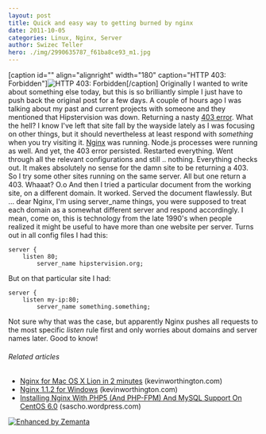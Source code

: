 ```yaml
---
layout: post
title: Quick and easy way to getting burned by nginx
date: 2011-10-05
categories: Linux, Nginx, Server
author: Swizec Teller
hero: ./img/2990635787_f61ba8ce93_m1.jpg
---
```


\[caption id="" align="alignright" width="180" caption="HTTP 403: Forbidden"]![HTTP 403: Forbidden](./img/2990635787_f61ba8ce93_m1.jpg "HTTP 403: Forbidden")\[/caption] Originally I wanted to write about something else today, but this is so brilliantly simple I just have to push back the original post for a few days. A couple of hours ago I was talking about my past and current projects with someone and they mentioned that Hipstervision was down. Returning a nasty [403 error](http://en.wikipedia.org/wiki/HTTP_403 "HTTP 403"). What the hell? I know I've left that site fall by the wayside lately as I was focusing on other things, but it should nevertheless at least respond with _something_ when you try visiting it. [Nginx](http://www.nginx.org/ "Nginx") was running. Node.js processes were running as well. And yet, the 403 error persisted. Restarted everything. Went through all the relevant configurations and still .. nothing. Everything checks out. It makes absolutely no sense for the damn site to be returning a 403. So I try some other sites running on the same server. All but one return a 403. Whaaat? O.o And then I tried a particular document from the working site, on a different domain. It worked. Served the document flawlessly. But ... dear Nginx, I'm using server_name things, you were supposed to treat each domain as a somewhat different server and respond accordingly. I mean, come on, this is technology from the late 1990's when people realized it might be useful to have more than one website per server. Turns out in all config files I had this:

    server {
    	listen 80;
            server_name hipstervision.org;

But on that particular site I had:

    server {
    	listen my-ip:80;
            server_name something.something;

Not sure why that was the case, but apparently Nginx pushes all requests to the most specific _listen_ rule first and only worries about domains and server names later. Good to know!

###### Related articles

-   [Nginx for Mac OS X Lion in 2 minutes](http://www.kevinworthington.com/nginx-for-mac-os-x-lion-in-2-minutes/) (kevinworthington.com)
-   [Nginx 1.1.2 for Windows](http://www.kevinworthington.com/nginx-1-1-2-for-windows/) (kevinworthington.com)
-   [Installing Nginx With PHP5 (And PHP-FPM) And MySQL Support On CentOS 6.0](http://sascho.wordpress.com/2011/10/01/installing-nginx-with-php5-and-php-fpm-and-mysql-support-on-centos-6-0/) (sascho.wordpress.com)

[![Enhanced by Zemanta](http://img.zemanta.com/zemified_e.png?x-id=68da6e63-59a0-45b6-9697-bbee074199fe)](http://www.zemanta.com/ "Enhanced by Zemanta")
